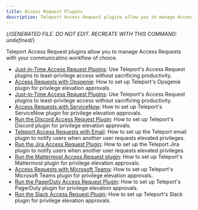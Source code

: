 ```yaml
---
title: Access Request Plugins
description: Teleport Access Request plugins allow you to manage Access Requests with your communicatino workflow of choice.
---
```


{/*GENERATED FILE. DO NOT EDIT. RECREATE WITH THIS COMMAND:
undefined*/}

Teleport Access Request plugins allow you to manage Access Requests with your communicatino workflow of choice.

- [Just-in-Time Access Request Plugins](index.mdx): Use Teleport's Access Request plugins to least-privilege access without sacrificing productivity.
- [Access Requests with Opsgenie](opsgenie.mdx): How to set up Teleport's Opsgenie plugin for privilege elevation approvals.
- [Just-in-Time Access Request Plugins](overview.mdx): Use Teleport's Access Request plugins to least-privilege access without sacrificing productivity.
- [Access Requests with ServiceNow](servicenow.mdx): How to set up Teleport's ServiceNow plugin for privilege elevation approvals.
- [Run the Discord Access Request Plugin](ssh-approval-discord.mdx): How to set up Teleport's Discord plugin for privilege elevation approvals.
- [Teleport Access Requests with Email](ssh-approval-email.mdx): How to set up the Teleport email plugin to notify users when another user requests elevated privileges.
- [Run the Jira Access Request Plugin](ssh-approval-jira.mdx): How to set up the Teleport Jira plugin to notify users when another user requests elevated privileges.
- [Run the Mattermost Access Request plugin](ssh-approval-mattermost.mdx): How to set up Teleport's Mattermost plugin for privilege elevation approvals.
- [Access Requests with Microsoft Teams](ssh-approval-msteams.mdx): How to set up Teleport's Microsoft Teams plugin for privilege elevation approvals.
- [Run the PagerDuty Access Request Plugin](ssh-approval-pagerduty.mdx): How to set up Teleport's PagerDuty plugin for privilege elevation approvals.
- [Run the Slack Access Request Plugin](ssh-approval-slack.mdx): How to set up Teleport's Slack plugin for privilege elevation approvals.
